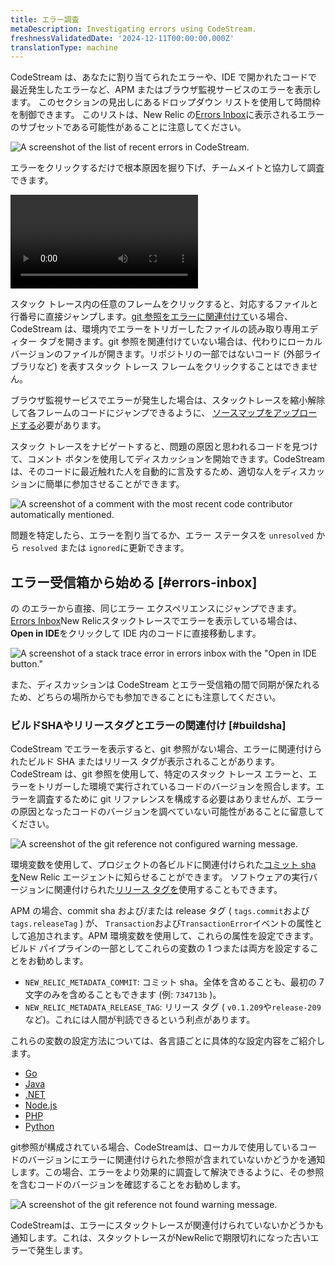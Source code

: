 ```yaml
---
title: エラー調査
metaDescription: Investigating errors using CodeStream.
freshnessValidatedDate: '2024-12-11T00:00:00.000Z'
translationType: machine
---
```







CodeStream は、あなたに割り当てられたエラーや、IDE で開かれたコードで最近発生したエラーなど、APM またはブラウザ監視サービスのエラーを表示します。 このセクションの見出しにあるドロップダウン リストを使用して時間枠を制御できます。 このリストは、New Relic の[Errors Inbox](/docs/errors-inbox/errors-inbox/)に表示されるエラーのサブセットである可能性があることに注意してください。

<img
  title="The list of recent errors in CodeStream."
  alt="A screenshot of the list of recent errors in CodeStream."
  src={codestreamErrorsList}
/>

エラーをクリックするだけで根本原因を掘り下げ、チームメイトと協力して調査できます。

<Video
  type="wistia"
  id="l65l4cqqhd"
/>

スタック トレース内の任意のフレームをクリックすると、対応するファイルと行番号に直接ジャンプします。[git 参照をエラーに関連付けて](#buildsha)いる場合、CodeStream は、環境内でエラーをトリガーしたファイルの読み取り専用エディター タブを開きます。git 参照を関連付けていない場合は、代わりにローカル バージョンのファイルが開きます。リポジトリの一部ではないコード (外部ライブラリなど) を表すスタック トレース フレームをクリックすることはできません。

ブラウザ監視サービスでエラーが発生した場合は、スタックトレースを縮小解除して各フレームのコードにジャンプできるように、 [ソースマップをアップロードする](/docs/browser/browser-monitoring/browser-pro-features/upload-source-maps-un-minify-js-errors/)必要があります。

スタック トレースをナビゲートすると、問題の原因と思われるコードを見つけて、コメント ボタンを使用してディスカッションを開始できます。CodeStream は、そのコードに最近触れた人を自動的に言及するため、適切な人をディスカッションに簡単に参加させることができます。

<img
  title="A comment with the most recent code contributor automatically mentioned."
  alt="A screenshot of a comment with the most recent code contributor automatically mentioned."
  src={codestreamErrorComment}
/>

問題を特定したら、エラーを割り当てるか、エラー ステータスを `unresolved` から `resolved` または `ignored`に更新できます。

## エラー受信箱から始める [#errors-inbox]

の のエラーから直接、同じエラー エクスペリエンスにジャンプできます。[Errors Inbox](/docs/errors-inbox/errors-inbox/)New Relicスタックトレースでエラーを表示している場合は、 <DoNotTranslate>**Open in IDE**</DoNotTranslate>をクリックして IDE 内のコードに直接移動します。

<img
  title="A stack trace error in errors inbox with the &quot;Open in IDE button"
  alt="A screenshot of a stack trace error in errors inbox with the &quot;Open in IDE button.&quot;"
  src={errorsinboxOpeninIdeCodestream}
/>

また、ディスカッションは CodeStream とエラー受信箱の間で同期が保たれるため、どちらの場所からでも参加できることにも注意してください。

### ビルドSHAやリリースタグとエラーの関連付け [#buildsha]

CodeStream でエラーを表示すると、git 参照がない場合、エラーに関連付けられたビルド SHA またはリリース タグが表示されることがあります。CodeStream は、git 参照を使用して、特定のスタック トレース エラーと、エラーをトリガーした環境で実行されているコードのバージョンを照合します。エラーを調査するために git リファレンスを構成する必要はありませんが、エラーの原因となったコードのバージョンを調べていない可能性があることに留意してください。

<img
  title="The git reference not configured warning message."
  alt="A screenshot of the git reference not configured warning message."
  src={codestreamBuildShaNotConfigured}
/>

環境変数を使用して、プロジェクトの各ビルドに関連付けられた[コミット sha を](https://git-scm.com/book/en/v2/Git-Tools-Revision-Selection)New Relic <InlinePopover type="apm"/>エージェントに知らせることができます。 ソフトウェアの実行バージョンに関連付けられた[リリース タグを](https://git-scm.com/book/en/v2/Git-Basics-Tagging)使用することもできます。

APM の場合、commit sha および/または release タグ ( `tags.commit`および`tags.releaseTag` ) が、 `Transaction`および`TransactionError`イベントの属性として追加されます。APM 環境変数を使用して、これらの属性を設定できます。ビルド パイプラインの一部としてこれらの変数の 1 つまたは両方を設定することをお勧めします。

* `NEW_RELIC_METADATA_COMMIT`: コミット sha。全体を含めることも、最初の 7 文字のみを含めることもできます (例: `734713b` )。
* `NEW_RELIC_METADATA_RELEASE_TAG`: リリース タグ ( `v0.1.209`や`release-209`など)。これには人間が判読できるという利点があります。

これらの変数の設定方法については、各言語ごとに具体的な設定内容をご紹介します。

* [Go](/docs/agents/go-agent/configuration/go-agent-configuration/)
* [Java](/docs/agents/java-agent/configuration/java-agent-configuration-config-file/)
* [.NET](/docs/agents/net-agent/configuration/net-agent-configuration/)
* [Node.js](/docs/agents/nodejs-agent/installation-configuration/nodejs-agent-configuration/)
* [PHP](/docs/agents/php-agent/configuration/php-agent-configuration/)
* [Python](/docs/agents/python-agent/configuration/python-agent-configuration/)

git参照が構成されている場合、CodeStreamは、ローカルで使用しているコードのバージョンにエラーに関連付けられた参照が含まれていないかどうかを通知します。この場合、エラーをより効果的に調査して解決できるように、その参照を含むコードのバージョンを確認することをお勧めします。

<img
  title="The git reference not found warning message."
  alt="A screenshot of the git reference not found warning message."
  src={codestreamBuildShaNotFound}
/>

CodeStreamは、エラーにスタックトレースが関連付けられていないかどうかも通知します。これは、スタックトレースがNewRelicで期限切れになった古いエラーで発生します。